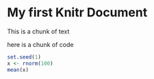 My first Knitr Document
=======================

This is a chunk of text

here is a chunk of code
```r
set.seed(1)
x <- rnorm(100)
mean(x)
```